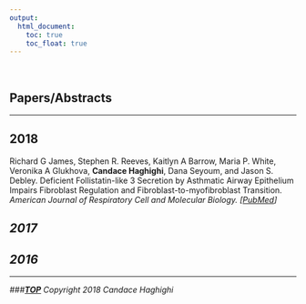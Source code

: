 ```yaml
---
output:
  html_document:
    toc: true
    toc_float: true
---
```



<link rel="stylesheet" href="styles.css" type="text/css" />

<br>

## Papers/Abstracts

***

## 2018

Richard G James, Stephen R. Reeves, Kaitlyn A Barrow, Maria P. White, Veronika A Glukhova, **Candace Haghighi**, Dana Seyoum, and Jason S. Debley. Deficient Follistatin-like 3 Secretion by Asthmatic Airway Epithelium Impairs Fibroblast Regulation and Fibroblast-to-myofibroblast Transition. <i> American Journal of Respiratory Cell and Molecular Biology. <i> [[PubMed](https://www.ncbi.nlm.nih.gov/pubmed/29394092)]

## 2017


## 2016

***

###**[TOP](#)**
Copyright 2018 Candace Haghighi

<br>
<br>
